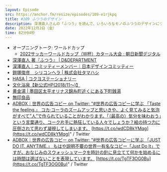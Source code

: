 ```yaml
---
layout: Episode
src: https://anchor.fm/resize/episodes/109-e1rjkpq
title: #109 ふつうのデザイン
description: 深澤直人さんの「ふつう」を読んで、いろいろなモノのふつうのデザインについて考えてみました。
date: 2022年12月2日（金）
time: 82分04秒
---
```


- オープニングトーク: ワールドカップ
    - [2022サッカーワールドカップ（W杯）カタール大会 : 朝日新聞デジタル](https://www.asahi.com/worldcup/)
- [深澤直人 著『ふつう』 | D&DEPARTMENT](https://www.d-department.com/item/2018000100098.html)
- [深澤直人｜コミッティーメンバー｜日本デザインコミッティー](https://designcommittee.jp/member/fukasawa_naoto.html)
- [鎧塚俊彦　シリコンヘラ | 株式会社タマハシ](https://www.smile-king.co.jp/product/%e9%8e%a7%e5%a1%9a%e4%bf%8a%e5%bd%a6%e3%80%80%e3%82%b7%e3%83%aa%e3%82%b3%e3%83%b3%e3%83%98%e3%83%a9/)
- [HASA | コクヨステーショナリー](https://www.kokuyo-st.co.jp/stationery/hasa/)
- [文化浴泉【新公式HP(2018/11～)】](https://www.bunkayokusen1010.com/)
- [黄金湯 | 墨田区太平オリナス錦糸町近くにある下町銭湯](https://koganeyu.com/)
- [無印良品](https://www.muji.com/jp/ja/store)
- [ADBOX｜世界の広告コピー on Twitter: "#世界の広告コピーに学ぶ 「Taste the feeling.」 コカ·コーラのズームアップと思いきや、よく見てみると気泡がすべて”人”で作られていることがわかります。「（最高の）気分を味わおう」という言葉通り、コーク片手に熱狂している人々でしょうか？絵の持つ力に圧倒されて思わず凝視してしまいます。](https://twitter.com/adbox2020/status/1555508917995814913) [https://t.co/wdCD8kYMqg](https://t.co/wdCD8kYMqg)" / Twitter
- [ADBOX｜世界の広告コピー on Twitter: "#世界の広告コピーに学ぶ 「JUST DO IT. ANYTIME.」 もはや説明不要の世界一有名なコピー「Just Do It」ですが、おなじみのスウォッシュマークを時計の針に見立てて何かを始めるには時間は選ばないことを表現しています。](https://twitter.com/adbox2020/status/1554784141459296257) [https://t.co/TgTF3OG0Bu](https://t.co/TgTF3OG0Bu)" / Twitter